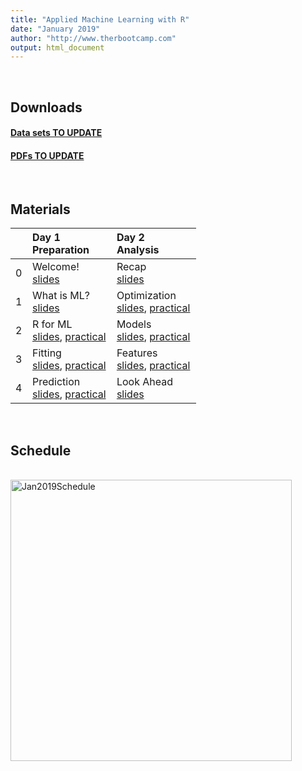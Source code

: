 ```yaml
---
title: "Applied Machine Learning with R"
date: "January 2019"
author: "http://www.therbootcamp.com"
output: html_document
---
```


<br>

## Downloads

#### [**Data sets TO UPDATE**](https://raw.githubusercontent.com/therbootcamp/Intro2DataScience_2018Oct/master/_sessions/_data/baselrbootcamp_data.zip)

#### [**PDFs TO UPDATE**](https://raw.githubusercontent.com/therbootcamp/Intro2DataScience_2018Oct/master/_sessions/_pdf/Intro2DataScienceWithR_pdfs.zip)

<br>

## Materials


|  | Day 1<br>Preparation| Day 2<br>Analysis| 
|:--|:-------------|:-------------|
|0| Welcome!<br>[slides](_sessions/Welcome/Welcome.html) | Recap<br>[slides](_sessions/Recap/Recap.html)|
|1| What is ML?<br>[slides](_sessions/WhatIsML/WhatIsML.html)| Optimization <br>[slides](_sessions/Optimization/Optimization.html), [practical](_sessions/Optimization/Optimization_practical.html) |
|2| R for ML <br>[slides](_sessions/Data/Data.html), [practical](_sessions/Data/Data_practical.html)| Models<br>[slides](_sessions/Models/Models.html), [practical](_sessions/Models/Models_practical.html)|
|3|   Fitting<br>[slides](_sessions/Fitting/Fitting.html), [practical](_sessions/Fitting/Fitting_practical.html) |Features <br>[slides](_sessions/Features/Features.html), [practical](_sessions/Features/Features_practical.html)|
|4|Prediction <br>[slides](_sessions/Prediction/Prediction.htl), [practical](_sessions/Prediction/Prediction_practical.html)    | Look Ahead<br>[slides](_sessions/LookAhead/LookAhead.html) |

<br>

## Schedule

<p align="center"><br>
    <a href="https://therbootcamp.github.io/Intro2DataScience_2018Oct/index.html"><img border="0" alt="Jan2019Schedule" src="schedule_appliedML_2019Jan.png" style="width:450px"></a><br>
